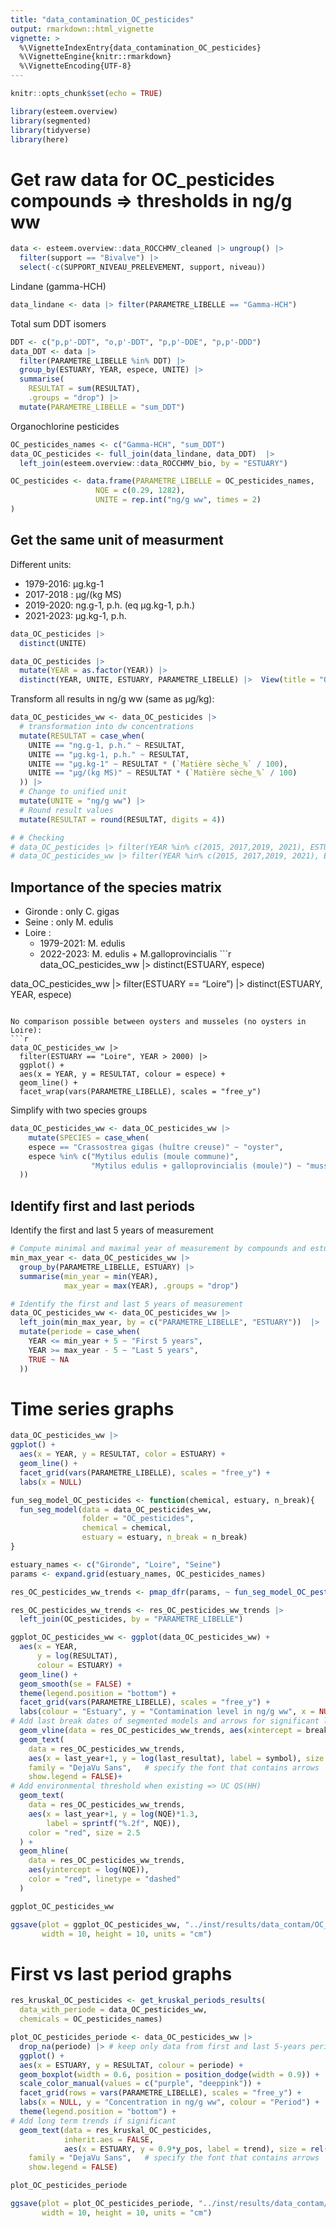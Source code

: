 ```yaml
---
title: "data_contamination_OC_pesticides"
output: rmarkdown::html_vignette
vignette: >
  %\VignetteIndexEntry{data_contamination_OC_pesticides}
  %\VignetteEngine{knitr::rmarkdown}
  %\VignetteEncoding{UTF-8}
---
```


```r
knitr::opts_chunk$set(echo = TRUE)
```

```r
library(esteem.overview)
library(segmented)
library(tidyverse)
library(here)
```

# Get raw data for OC_pesticides compounds => thresholds in ng/g ww
```r
data <- esteem.overview::data_ROCCHMV_cleaned |> ungroup() |> 
  filter(support == "Bivalve") |> 
  select(-c(SUPPORT_NIVEAU_PRELEVEMENT, support, niveau))
```

Lindane (gamma-HCH)
```r
data_lindane <- data |> filter(PARAMETRE_LIBELLE == "Gamma-HCH")
```

Total sum DDT isomers
```r
DDT <- c("p,p'-DDT", "o,p'-DDT", "p,p'-DDE", "p,p'-DDD")
data_DDT <- data |> 
  filter(PARAMETRE_LIBELLE %in% DDT) |> 
  group_by(ESTUARY, YEAR, espece, UNITE) |> 
  summarise(
    RESULTAT = sum(RESULTAT), 
    .groups = "drop") |> 
  mutate(PARAMETRE_LIBELLE = "sum_DDT")
```

Organochlorine pesticides
```r
OC_pesticides_names <- c("Gamma-HCH", "sum_DDT")
data_OC_pesticides <- full_join(data_lindane, data_DDT)  |> 
  left_join(esteem.overview::data_ROCCHMV_bio, by = "ESTUARY")

OC_pesticides <- data.frame(PARAMETRE_LIBELLE = OC_pesticides_names,
                   NQE = c(0.29, 1282),
                   UNITE = rep.int("ng/g ww", times = 2)
)
```

## Get the same unit of measurment

Different units:

- 1979-2016: µg.kg-1		
- 2017-2018 : µg/(kg MS)
- 2019-2020: ng.g-1, p.h. (eq µg.kg-1, p.h.)
- 2021-2023: µg.kg-1, p.h.
```r
data_OC_pesticides |> 
  distinct(UNITE)

data_OC_pesticides |> 
  mutate(YEAR = as.factor(YEAR)) |> 
  distinct(YEAR, UNITE, ESTUARY, PARAMETRE_LIBELLE) |>  View(title = "OC_pesticides units")
```

Transform all results in ng/g ww (same as µg/kg):
```r
data_OC_pesticides_ww <- data_OC_pesticides |>
  # transformation into dw concentrations
  mutate(RESULTAT = case_when(
    UNITE == "ng.g-1, p.h." ~ RESULTAT,
    UNITE == "µg.kg-1, p.h." ~ RESULTAT,
    UNITE == "µg.kg-1" ~ RESULTAT * (`Matière sèche_%` / 100),
    UNITE == "µg/(kg MS)" ~ RESULTAT * (`Matière sèche_%` / 100)
  )) |>  
  # Change to unified unit
  mutate(UNITE = "ng/g ww") |> 
  # Round result values
  mutate(RESULTAT = round(RESULTAT, digits = 4))

# # Checking
# data_OC_pesticides |> filter(YEAR %in% c(2015, 2017,2019, 2021), ESTUARY == "Gironde", PARAMETRE_LIBELLE == "sum_DDT")
# data_OC_pesticides_ww |> filter(YEAR %in% c(2015, 2017,2019, 2021), ESTUARY == "Gironde", PARAMETRE_LIBELLE == "sum_DDT")
```

## Importance of the species matrix

- Gironde : only C. gigas
- Seine : only M. edulis
- Loire : 
  - 1979-2021: M. edulis
  - 2022-2023: M. edulis + M.galloprovincialis
```r
data_OC_pesticides_ww |> 
  distinct(ESTUARY, espece)

data_OC_pesticides_ww |> 
  filter(ESTUARY == "Loire") |> 
  distinct(ESTUARY, YEAR, espece)
```

No comparison possible between oysters and musseles (no oysters in Loire):
```r
data_OC_pesticides_ww |> 
  filter(ESTUARY == "Loire", YEAR > 2000) |>
  ggplot() +
  aes(x = YEAR, y = RESULTAT, colour = espece) +
  geom_line() +
  facet_wrap(vars(PARAMETRE_LIBELLE), scales = "free_y")
```

Simplify with two species groups
```r
data_OC_pesticides_ww <- data_OC_pesticides_ww |> 
    mutate(SPECIES = case_when(
    espece == "Crassostrea gigas (huître creuse)" ~ "oyster",
    espece %in% c("Mytilus edulis (moule commune)",
                  "Mytilus edulis + galloprovincialis (moule)") ~ "mussel"
  ))
```

## Identify first and last periods

Identify the first and last 5 years of measurement
```r
# Compute minimal and maximal year of measurement by compounds and estuary
min_max_year <- data_OC_pesticides_ww |> 
  group_by(PARAMETRE_LIBELLE, ESTUARY) |> 
  summarise(min_year = min(YEAR),
            max_year = max(YEAR), .groups = "drop")

# Identify the first and last 5 years of measurement
data_OC_pesticides_ww <- data_OC_pesticides_ww |> 
  left_join(min_max_year, by = c("PARAMETRE_LIBELLE", "ESTUARY"))  |> 
  mutate(periode = case_when(
    YEAR <= min_year + 5 ~ "First 5 years",
    YEAR >= max_year - 5 ~ "Last 5 years",
    TRUE ~ NA
  ))
```

# Time series graphs
```r
data_OC_pesticides_ww |>  
ggplot() +
  aes(x = YEAR, y = RESULTAT, color = ESTUARY) +
  geom_line() +
  facet_grid(vars(PARAMETRE_LIBELLE), scales = "free_y") +
  labs(x = NULL)
```

```r
fun_seg_model_OC_pesticides <- function(chemical, estuary, n_break){
  fun_seg_model(data = data_OC_pesticides_ww,
                folder = "OC_pesticides",
                chemical = chemical, 
                estuary = estuary, n_break = n_break)
}

estuary_names <- c("Gironde", "Loire", "Seine")
params <- expand.grid(estuary_names, OC_pesticides_names)

res_OC_pesticides_ww_trends <- pmap_dfr(params, ~ fun_seg_model_OC_pesticides(estuary = ..1, chemical = ..2))

res_OC_pesticides_ww_trends <- res_OC_pesticides_ww_trends |> 
  left_join(OC_pesticides, by = "PARAMETRE_LIBELLE")
```

```r
ggplot_OC_pesticides_ww <- ggplot(data_OC_pesticides_ww) +
  aes(x = YEAR,
      y = log(RESULTAT),
      colour = ESTUARY) +
  geom_line() +
  geom_smooth(se = FALSE) +
  theme(legend.position = "bottom") +
  facet_grid(vars(PARAMETRE_LIBELLE), scales = "free_y") +
  labs(colour = "Estuary", y = "Contamination level in ng/g ww", x = NULL) +
# Add last break dates of segmented models and arrows for significant last trends
  geom_vline(data = res_OC_pesticides_ww_trends, aes(xintercept = break_dates, colour = ESTUARY)) +
  geom_text(
    data = res_OC_pesticides_ww_trends,
    aes(x = last_year+1, y = log(last_resultat), label = symbol), size = rel(6),
    family = "DejaVu Sans",   # specify the font that contains arrows
    show.legend = FALSE)+
# Add environmental threshold when existing => UC QS(HH)
  geom_text(
    data = res_OC_pesticides_ww_trends,
    aes(x = last_year+1, y = log(NQE)*1.3,
        label = sprintf("%.2f", NQE)),
    color = "red", size = 2.5
  ) +
  geom_hline(
    data = res_OC_pesticides_ww_trends,
    aes(yintercept = log(NQE)),
    color = "red", linetype = "dashed"
  )

ggplot_OC_pesticides_ww

ggsave(plot = ggplot_OC_pesticides_ww, "../inst/results/data_contam/OC_pesticides/ggplot_OC_pesticides_ww_time_series.jpg",
       width = 10, height = 10, units = "cm")
```

# First vs last period graphs
```r
res_kruskal_OC_pesticides <- get_kruskal_periods_results(
  data_with_periode = data_OC_pesticides_ww, 
  chemicals = OC_pesticides_names)
```

```r
plot_OC_pesticides_periode <- data_OC_pesticides_ww |> 
  drop_na(periode) |> # keep only data from first and last 5-years periods
  ggplot() +
  aes(x = ESTUARY, y = RESULTAT, colour = periode) +
  geom_boxplot(width = 0.6, position = position_dodge(width = 0.9)) +
  scale_color_manual(values = c("purple", "deeppink")) +
  facet_grid(rows = vars(PARAMETRE_LIBELLE), scales = "free_y") +
  labs(x = NULL, y = "Concentration in ng/g ww", colour = "Period") +
  theme(legend.position = "bottom") +
# Add long term trends if significant
  geom_text(data = res_kruskal_OC_pesticides, 
            inherit.aes = FALSE, 
            aes(x = ESTUARY, y = 0.9*y_pos, label = trend), size = rel(6),
    family = "DejaVu Sans",   # specify the font that contains arrows
    show.legend = FALSE)

plot_OC_pesticides_periode

ggsave(plot = plot_OC_pesticides_periode, "../inst/results/data_contam/OC_pesticides/ggplot_OC_pesticides_ww_periods.jpg", 
       width = 10, height = 10, units = "cm")
```
